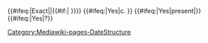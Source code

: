 <includeonly><!--
-->{{#ifeq:{{{Concurrence|}}}|Exact||{{#if:{{{Concurrence|}}}|{{{Concurrence}}}&nbsp;}}}}<!--
-->{{#ifeq:{{{Circa|}}}|Yes|c.&nbsp;}}<!--
-->{{#ifeq:{{{Present|}}}|Yes|present|{{{Date|}}}}}<!--
-->{{#ifeq:{{{Questionable|}}}|Yes|?}}<!--
--></includeonly><noinclude>[[Category:Mediawiki-pages-DateStructure]]</noinclude>
